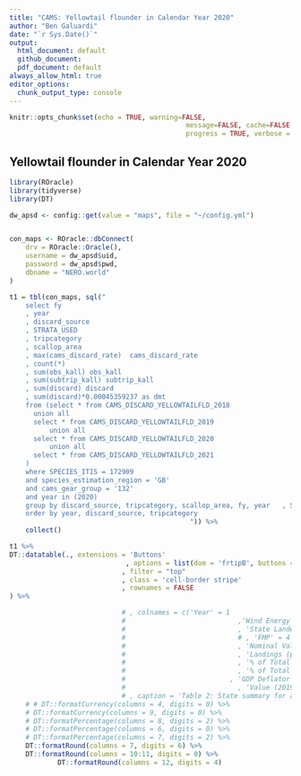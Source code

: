 ```yaml
---
title: "CAMS: Yellowtail flounder in Calendar Year 2020"
author: "Ben Galuardi"
date: "`r Sys.Date()`"
output:
  html_document: default
  github_document:
  pdf_document: default
always_allow_html: true
editor_options: 
  chunk_output_type: console
---
```


```r
knitr::opts_chunk$set(echo = TRUE, warning=FALSE, 
											message=FALSE, cache=FALSE,
											progress = TRUE, verbose = FALSE)

```

## Yellowtail flounder in Calendar Year 2020

```r
library(ROracle)
library(tidyverse)
library(DT)

dw_apsd <- config::get(value = "maps", file = "~/config.yml")


con_maps <- ROracle::dbConnect(
	drv = ROracle::Oracle(),
	username = dw_apsd$uid,
	password = dw_apsd$pwd,  
	dbname = "NERO.world"
)

t1 = tbl(con_maps, sql("
	select fy
	, year
	, discard_source
	, STRATA_USED
	, tripcategory
	, scallop_area
	, max(cams_discard_rate)  cams_discard_rate
	, count(*)
	, sum(obs_kall) obs_kall
	, sum(subtrip_kall) subtrip_kall
	, sum(discard) discard
	, sum(discard)*0.00045359237 as dmt
	from (select * from CAMS_DISCARD_YELLOWTAILFLD_2018
	  union all
	  select * from CAMS_DISCARD_YELLOWTAILFLD_2019
	  	  union all
	  select * from CAMS_DISCARD_YELLOWTAILFLD_2020
	  	  union all
	  select * from CAMS_DISCARD_YELLOWTAILFLD_2021
	)
	where SPECIES_ITIS = 172909
	and species_estimation_region = 'GB'
	and cams_gear_group = '132'
	and year in (2020)
	group by discard_source, tripcategory, scallop_area, fy, year	, STRATA_USED
	order by year, discard_source, tripcategory
											 ")) %>% 
	collect()
```


```r

t1 %>% 
DT::datatable(., extensions = 'Buttons'
							 , options = list(dom = 'frtipB', buttons = c('csv', 'excel'), autoWidth = TRUE)
							, filter = "top"
							, class = 'cell-border stripe'
							, rownames = FALSE
) %>% 

							# , colnames = c('Year' = 1
							# 							 ,'Wind Energy Area' = 2
							# 							 , 'State Landed' = 3
							# 							 # , 'FMP' = 4
							# 							 , 'Nominal Value ($)' = 4
							# 							 , 'Landings (pounds*)' = 5
							# 							 , '% of Total State Nominal Value' = 6
							# 							 , '% of Total State Landed' = 7
							# 						   , 'GDP Deflator value (2019)' = 8
							# 							 , 'Value (2019 dollars)' = 9)
							# , caption = 'Table 2: State summary for all wind energy areas 2008-2019.') %>% 
	# # DT::formatCurrency(columns = 4, digits = 0) %>% 
	# DT::formatCurrency(columns = 9, digits = 0) %>%
	# DT::formatPercentage(columns = 8, digits = 2) %>% 	
	# DT::formatPercentage(columns = 6, digits = 0) %>% 
	# DT::formatPercentage(columns = 7, digits = 2) %>% 
	DT::formatRound(columns = 7, digits = 6) %>% 
	DT::formatRound(columns = 10:11, digits = 0) %>% 
			DT::formatRound(columns = 12, digits = 4)

```

